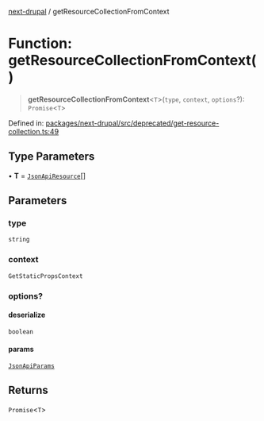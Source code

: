 [next-drupal](../globals.mdx) / getResourceCollectionFromContext

# Function: getResourceCollectionFromContext()

> **getResourceCollectionFromContext**\<`T`\>(`type`, `context`, `options`?): `Promise`\<`T`\>

Defined in: [packages/next-drupal/src/deprecated/get-resource-collection.ts:49](https://github.com/chapter-three/next-drupal/blob/f82409096888c944dd3eff45bf555062558ddd42/packages/next-drupal/src/deprecated/get-resource-collection.ts#L49)

## Type Parameters

• **T** = [`JsonApiResource`](../interfaces/JsonApiResource.mdx)[]

## Parameters

### type

`string`

### context

`GetStaticPropsContext`

### options?

#### deserialize

`boolean`

#### params

[`JsonApiParams`](../type-aliases/JsonApiParams.mdx)

## Returns

`Promise`\<`T`\>

